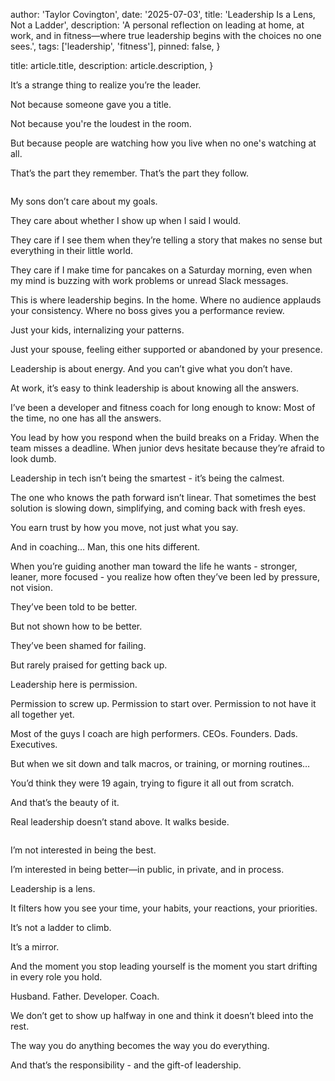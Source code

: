
  author: 'Taylor Covington',
  date: '2025-07-03',
  title: 'Leadership Is a Lens, Not a Ladder',
  description:
    'A personal reflection on leading at home, at work, and in fitness—where true leadership begins with the choices no one sees.',
  tags: ['leadership', 'fitness'],
  pinned: false,
}

  title: article.title,
  description: article.description,
}


It’s a strange thing to realize you’re the leader.

Not because someone gave you a title.

Not because you're the loudest in the room.

But because people are watching how you live when no one's watching at all.

That’s the part they remember. That’s the part they follow.

<Image src={imageOne} alt="" />

My sons don’t care about my goals.

They care about whether I show up when I said I would.

They care if I see them when they’re telling a story that makes no sense but everything in their little world.

They care if I make time for pancakes on a Saturday morning, even when my mind is buzzing with work problems or unread Slack messages.

This is where leadership begins.
In the home.
Where no audience applauds your consistency.
Where no boss gives you a performance review.

Just your kids, internalizing your patterns.

Just your spouse, feeling either supported or abandoned by your presence.

Leadership is about energy.
And you can’t give what you don’t have.

At work, it’s easy to think leadership is about knowing all the answers.

I’ve been a developer and fitness coach for long enough to know:
Most of the time, no one has all the answers.

You lead by how you respond when the build breaks on a Friday.
When the team misses a deadline.
When junior devs hesitate because they’re afraid to look dumb.

Leadership in tech isn’t being the smartest - it’s being the calmest.

The one who knows the path forward isn’t linear. That sometimes the best solution is slowing down, simplifying, and coming back with fresh eyes.

You earn trust by how you move, not just what you say.

And in coaching…
Man, this one hits different.

When you’re guiding another man toward the life he wants - stronger, leaner, more focused - you realize how often they’ve been led by pressure, not vision.

They’ve been told to be better.

But not shown how to be better.

They’ve been shamed for failing.

But rarely praised for getting back up.

Leadership here is permission.

Permission to screw up.
Permission to start over.
Permission to not have it all together yet.

Most of the guys I coach are high performers.
CEOs. Founders. Dads. Executives.

But when we sit down and talk macros, or training, or morning routines…

You’d think they were 19 again, trying to figure it all out from scratch.

And that’s the beauty of it.

Real leadership doesn’t stand above.
It walks beside.

<Image src={imageTwo} alt="" />


I’m not interested in being the best.

I’m interested in being better—in public, in private, and in process.

Leadership is a lens.

It filters how you see your time, your habits, your reactions, your priorities.

It’s not a ladder to climb.

It’s a mirror.

And the moment you stop leading yourself is the moment you start drifting in every role you hold.

Husband.
Father.
Developer.
Coach.

We don’t get to show up halfway in one and think it doesn’t bleed into the rest.

The way you do anything becomes the way you do everything.

And that’s the responsibility - and the gift-of leadership.

<div class="w-sm">
  <Image src={signatureImage} alt=""  />
</div>